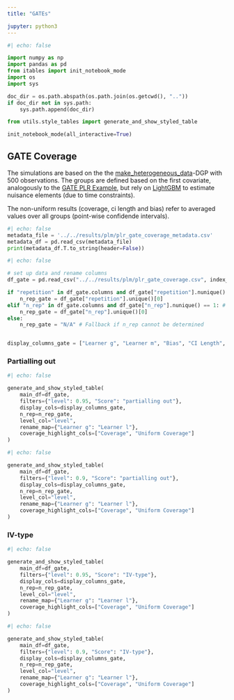 ```yaml
---
title: "GATEs"

jupyter: python3
---
```


```python
#| echo: false

import numpy as np
import pandas as pd
from itables import init_notebook_mode
import os
import sys

doc_dir = os.path.abspath(os.path.join(os.getcwd(), ".."))
if doc_dir not in sys.path:
    sys.path.append(doc_dir)

from utils.style_tables import generate_and_show_styled_table

init_notebook_mode(all_interactive=True)
```

## GATE Coverage

The simulations are based on the  the [make_heterogeneous_data](https://docs.doubleml.org/stable/api/generated/doubleml.datasets.make_heterogeneous_data.html)-DGP with $500$ observations. The groups are defined based on the first covariate, analogously to the [GATE PLR Example](https://docs.doubleml.org/stable/examples/py_double_ml_gate_plr.html), but rely on [LightGBM](https://lightgbm.readthedocs.io/en/latest/index.html) to estimate nuisance elements (due to time constraints).

The non-uniform results (coverage, ci length and bias) refer to averaged values over all groups (point-wise confidende intervals).

::: {.callout-note title="Metadata"  collapse="true"}

```python
#| echo: false
metadata_file = '../../results/plm/plr_gate_coverage_metadata.csv'
metadata_df = pd.read_csv(metadata_file)
print(metadata_df.T.to_string(header=False))
```

:::

```python
#| echo: false

# set up data and rename columns
df_gate = pd.read_csv("../../results/plm/plr_gate_coverage.csv", index_col=None) # Renamed to df_gate for clarity

if "repetition" in df_gate.columns and df_gate["repetition"].nunique() == 1:
    n_rep_gate = df_gate["repetition"].unique()[0]
elif "n_rep" in df_gate.columns and df_gate["n_rep"].nunique() == 1: # Check for n_rep as well
    n_rep_gate = df_gate["n_rep"].unique()[0]
else:
    n_rep_gate = "N/A" # Fallback if n_rep cannot be determined


display_columns_gate = ["Learner g", "Learner m", "Bias", "CI Length", "Coverage", "Uniform CI Length", "Uniform Coverage"]
```

### Partialling out

```python
#| echo: false

generate_and_show_styled_table(
    main_df=df_gate,
    filters={"level": 0.95, "Score": "partialling out"},
    display_cols=display_columns_gate,
    n_rep=n_rep_gate,
    level_col="level",
    rename_map={"Learner g": "Learner l"},
    coverage_highlight_cols=["Coverage", "Uniform Coverage"]
)
```

```python
#| echo: false

generate_and_show_styled_table(
    main_df=df_gate,
    filters={"level": 0.9, "Score": "partialling out"},
    display_cols=display_columns_gate,
    n_rep=n_rep_gate,
    level_col="level",
    rename_map={"Learner g": "Learner l"},
    coverage_highlight_cols=["Coverage", "Uniform Coverage"]
)
```

### IV-type

```python
#| echo: false

generate_and_show_styled_table(
    main_df=df_gate,
    filters={"level": 0.95, "Score": "IV-type"},
    display_cols=display_columns_gate,
    n_rep=n_rep_gate,
    level_col="level",
    rename_map={"Learner g": "Learner l"},
    coverage_highlight_cols=["Coverage", "Uniform Coverage"]
)
```

```python
#| echo: false

generate_and_show_styled_table(
    main_df=df_gate,
    filters={"level": 0.9, "Score": "IV-type"},
    display_cols=display_columns_gate,
    n_rep=n_rep_gate,
    level_col="level",
    rename_map={"Learner g": "Learner l"},
    coverage_highlight_cols=["Coverage", "Uniform Coverage"]
)
```
